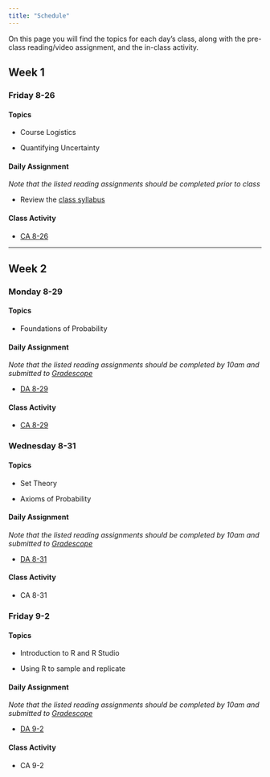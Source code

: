 ```yaml
---
title: "Schedule"
---
```


On this page you will find the topics for each day's class, along with the pre-class reading/video assignment, and the in-class activity.

## Week 1

### Friday 8-26


#### Topics

- Course Logistics

- Quantifying Uncertainty



#### Daily Assignment

*Note that the listed reading assignments should be completed prior to class*

- Review the [class syllabus](files/Syllabus_STA335_Fall22.pdf)

#### Class Activity

- [CA 8-26](class_activities/CA 8-26.pdf)

 
***********************************************


## Week 2

### Monday 8-29

#### Topics

- Foundations of Probability



#### Daily Assignment

*Note that the listed reading assignments should be completed by 10am and submitted to [Gradescope](https://www.gradescope.com/courses/425901)*

- [DA 8-29](daily_assignments/DA 8-29.pdf)

#### Class Activity

- [CA 8-29](class_activities/CA 8-29.pdf)


### Wednesday 8-31

#### Topics

- Set Theory

- Axioms of Probability



#### Daily Assignment

*Note that the listed reading assignments should be completed by 10am and submitted to [Gradescope](https://www.gradescope.com/courses/425901)*

- [DA 8-31](daily_assignments/DA 8-31.pdf)

#### Class Activity

- CA 8-31

### Friday 9-2

#### Topics

- Introduction to R and R Studio

- Using R to sample and replicate



#### Daily Assignment

*Note that the listed reading assignments should be completed by 10am and submitted to [Gradescope](https://www.gradescope.com/courses/425901)*

- [DA 9-2](daily_assignments/DA 9-2.pdf)

#### Class Activity

- CA 9-2